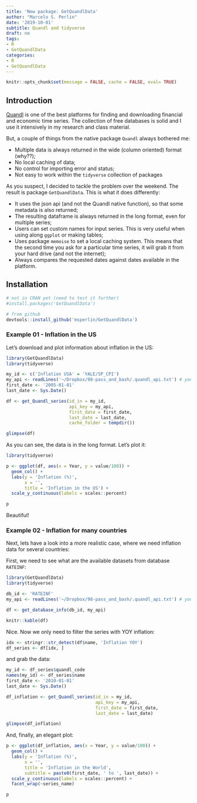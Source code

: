 ```yaml
---
title: 'New package: GetQuandlData'
author: "Marcelo S. Perlin"
date: '2019-10-01'
subtitle: Quandl and tidyverse
draft: no
tags:
- R
- GetQuandlData
categories:
- R
- GetQuandlData
---
```


```r
knitr::opts_chunk$set(message = FALSE, cache = FALSE, eval= TRUE)
```

## Introduction

[Quandl](https://www.quandl.com/search) is one of the best platforms for finding and downloading financial and economic time series. The collection of free databases is solid and I use it intensively in my research and class material.

But, a couple of things from the native package `Quandl` always bothered me:

- Multiple data is always returned in the wide (column oriented) format (why??);
- No local caching of data;
- No control for importing error and status;
- Not easy to work within the `tidyverse` collection of packages

As you suspect, I decided to tackle the problem over the weekend. The result is package `GetQuandlData`. This is what it does differently:

- It uses the json api (and not the Quandl native function), so that some metadata is also returned;
- The resulting dataframe is always returned in the long format, even for multiple series;
- Users can set custom names for input series. This is very useful when using along `ggplot` or making tables;
- Uses package `memoise` to set a local caching system. This means that the second time you ask for a particular time series, it will grab it from your hard drive (and not the internet);
- Always compares the requested dates against dates available in the platform.


## Installation

```r
# not in CRAN yet (need to test it further)
#install.packages('GetQuandlData')

# from github
devtools::install_github('msperlin/GetQuandlData')
```

### Example 01 - Inflation in the US

Let's download and plot information about inflation in the US:

```r
library(GetQuandlData)
library(tidyverse)

my_id <- c('Inflation USA' = 'YALE/SP_CPI')
my_api <- readLines('~/Dropbox/98-pass_and_bash/.quandl_api.txt') # you need your own API (get it at https://www.quandl.com/sign-up-modal?defaultModal=showSignUp>)
first_date <- '2005-01-01'
last_date <- Sys.Date()

df <- get_Quandl_series(id_in = my_id, 
                        api_key = my_api, 
                        first_date = first_date,
                        last_date = last_date, 
                        cache_folder = tempdir())

glimpse(df)
```

As you can see, the data is in the long format. Let's plot it:

```r
library(tidyverse)

p <- ggplot(df, aes(x = Year, y = value/100)) + 
  geom_col() + 
  labs(y = 'Inflation (%)', 
       x = '',
       title = 'Inflation in the US') + 
  scale_y_continuous(labels = scales::percent)

p
```

Beautiful!


### Example 02 - Inflation for many countries

Next, lets have a look into a more realistic case, where we need inflation data for several countries:

First, we need to see what are the available datasets from database `RATEINF`:

```r
library(GetQuandlData)
library(tidyverse)

db_id <- 'RATEINF'
my_api <- readLines('~/Dropbox/98-pass_and_bash/.quandl_api.txt') # you need your own API

df <- get_database_info(db_id, my_api)

knitr::kable(df)
```

Nice. Now we only need to filter the series with YOY inflation:

```r
idx <- stringr::str_detect(df$name, 'Inflation YOY')
df_series <- df[idx, ]
```

and grab the data:

```r
my_id <- df_series$quandl_code
names(my_id) <- df_series$name
first_date <- '2010-01-01'
last_date <- Sys.Date()

df_inflation <- get_Quandl_series(id_in = my_id, 
                                  api_key = my_api,
                                  first_date = first_date,
                                  last_date = last_date)

glimpse(df_inflation)
```

And, finally, an elegant plot:

```r
p <- ggplot(df_inflation, aes(x = Year, y = value/100)) + 
  geom_col() + 
  labs(y = 'Inflation (%)', 
       x = '',
       title = 'Inflation in the World',
       subtitle = paste0(first_date, ' to ', last_date)) + 
  scale_y_continuous(labels = scales::percent) + 
  facet_wrap(~series_name)

p
```


